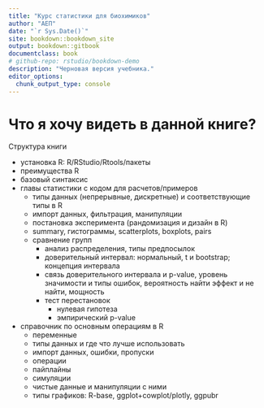 ```yaml
--- 
title: "Курс статистики для биохимиков"
author: "АЕП"
date: "`r Sys.Date()`"
site: bookdown::bookdown_site
output: bookdown::gitbook
documentclass: book
# github-repo: rstudio/bookdown-demo
description: "Черновая версия учебника."
editor_options: 
  chunk_output_type: console
---
```


# Что я хочу видеть в данной книге?

Структура книги

+ установка R: R/RStudio/Rtools/пакеты
+ преимущества R
+ базовый синтаксис
+ главы статистики с кодом для расчетов/примеров
  + типы данных (непрерывные, дискретные) и соответствующие типы в R
  + импорт данных, фильтрация, манипуляции
  + постановка эксперимента (рандомизация и дизайн в R)
  + summary, гистограммы, scatterplots, boxplots, pairs
  + сравнение групп
    + анализ распределения, типы предпосылок
    + доверительный интервал: нормальный, t и bootstrap; концепция интервала
    + связь доверительного интервала и p-value, уровень значимости и типы ошибок, вероятность найти эффект и не найти, мощность
    + тест перестановок
      + нулевая гипотеза
      + эмпирический p-value
      
+ справочник по основным операциям в R
  + переменные
  + типы данных и где что лучше использовать
  + импорт данных, ошибки, пропуски
  + операции
  + пайплайны
  + симуляции
  + чистые данные и манипуляции с ними
  + типы графиков: R-base, ggplot+cowplot/plotly, ggpubr
